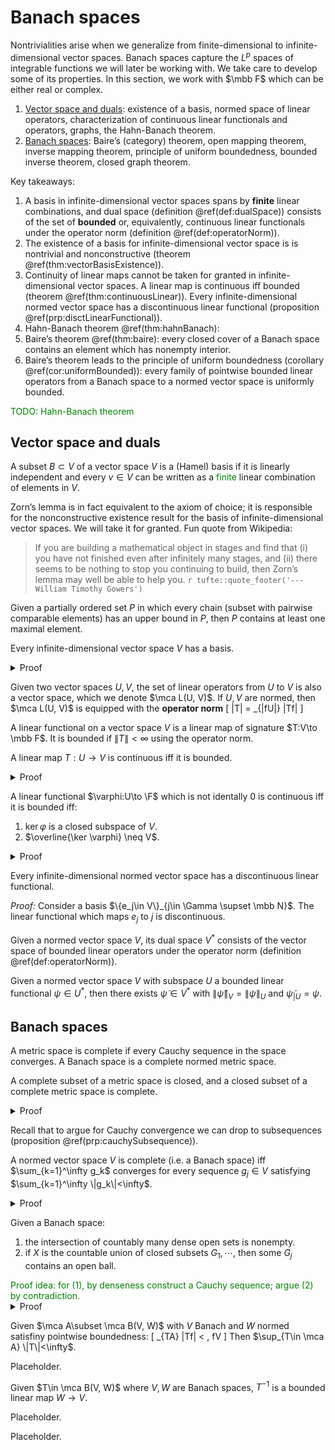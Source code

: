 
# Banach spaces {#banachSpaces}

Nontrivialities arise when we generalize from finite-dimensional 
to infinite-dimensional vector spaces. 
Banach spaces capture the $L^p$ spaces of integrable 
functions we will later be working with. We take care 
to develop some of its properties. In this section, 
we work with $\mbb F$ which can be either real or complex. 

1. [Vector space and duals](#vectorSpace): 
    existence of a basis, normed space of linear operators, 
    characterization of continuous linear functionals and operators, 
    graphs, the Hahn-Banach theorem. 
2. [Banach spaces](#banachSpace): 
    Baire's (category) theorem, 
    open mapping theorem, inverse mapping theorem, 
    principle of uniform boundedness, bounded inverse theorem, 
    closed graph theorem. 

Key takeaways: 

1. A basis in infinite-dimensional vector spaces spans by 
    **finite** linear combinations, and dual space 
    (definition \@ref(def:dualSpace))
    consists of the set of **bounded** or, equivalently, continuous 
    linear functionals under the operator norm
     (definition \@ref(def:operatorNorm)). 
1. The existence of a basis for infinite-dimensional vector space is 
    is nontrivial and nonconstructive (theorem \@ref(thm:vectorBasisExistence)). 
2. Continuity of linear maps cannot be taken for granted in 
    infinite-dimensional vector spaces. A linear map is continuous 
    iff bounded (theorem \@ref(thm:continuousLinear)). 
    Every infinite-dimensional normed vector space has a 
    discontinuous linear functional 
    (proposition \@ref(prp:disctLinearFunctional)). 
3. Hahn-Banach theorem \@ref(thm:hahnBanach): 
4. Baire's theorem \@ref(thm:baire): 
    every closed cover of a Banach space contains an element which has 
    nonempty interior. 
5. Baire's theorem leads to the principle of 
    uniform boundedness (corollary \@ref(cor:uniformBounded)): 
    every family of pointwise bounded linear operators from a 
    Banach space to a normed vector space is uniformly bounded. 

<span style="color:green">TODO: Hahn-Banach theorem</span> 


## Vector space and duals {#vectorSpace -}

:::{.definition name="(Hamel) basis"}
A subset $B\subset V$ of a vector space $V$ is a (Hamel) 
basis if it is linearly independent and every $v\in V$ can 
be written as a <span style="color:green">finite</span> 
linear combination of elements in $V$. 
:::

Zorn's lemma is in fact equivalent to the axiom of choice; 
it is responsible for the nonconstructive existence result 
for the basis of infinite-dimensional vector spaces. 
We will take it for granted. 
Fun quote from Wikipedia: 

> If you are building a mathematical object in stages and 
> find that (i) you have not finished even after infinitely 
> many stages, and (ii) there seems to be nothing to stop you 
> continuing to build, then Zorn’s lemma may well be able to 
> help you. 
> `r tufte::quote_footer('--- William Timothy Gowers')`

:::{.lemma name="Zorn's lemma"}
Given a partially ordered set $P$ in which every 
chain (subset with pairwise comparable elements) has an upper bound 
in $P$, then $P$ contains at least one maximal element. 
:::

:::{.theorem #vectorBasisExistence name="existence of basis"}
Every infinite-dimensional vector space $V$ has a basis. 
:::
<details>
<summary>Proof</summary>
Consider the space $A\subset 2^V$ of all linearly independent 
subsets of $V$, partially-ordered by set inclusion. 
Every chain $B_1\subset B_2\cdots \in A$ is upper-bounded 
$B_j\nearrow B$ (which is still linearly independent!), 
then the maximal element is precisely a basis, else 
the vector not in the finite linear span could be added to 
extend the basis. 
</details>

:::{.definition #operatorNorm name="(normed) space of linear operators"}
Given two vector spaces $U, V$, the set of linear 
operators from $U$ to $V$ is also a vector space, 
which we denote $\mca L(U, V)$. If $U, V$ are normed, 
then $\mca L(U, V)$ is equipped with the **operator norm**
\[ 
    \|T\| = \sup_{\|f\in U\|\leq 1} \|Tf\|
\] 
:::

:::{.definition name="bounded linear functional"}
A linear functional on a vector space $V$ 
is a linear map of signature $T:V\to \mbb F$. 
It is bounded if $\|T\|<\infty$ using the operator norm. 
:::

:::{.theorem #continuousLinear name="characterization of continuous linear maps"}
A linear map $T:U\to V$ is continuous iff it is bounded. 
:::
<details>
<summary>Proof</summary>
Given $T$ bounded, for every $f_j\to f\in U$, 
we have continuity from 
\[ 
    \|Tf_k - Tf\| \leq \|T\| \, \|f_k - f\|
\]
Conversely, assume $T$ unbounded, then there exists 
a sequence $f_j\in V$ with $\|f_j\|\leq 1$ and $\|T f_{k\to \infty}\| \to \infty$. 
Then 
\[ 
    \lim_{k\to \infty} \df{f_k}{\|T f_k\|} = 0, \quad T\, \df{f_k}{\|T f_k\|} 
    \not \to 0
\]  
</details>

:::{.theorem #continuousLinear name="characterization of continuous linear functionals"}
A linear functional $\varphi:U\to \F$ which is not identally $0$ 
is continuous iff it is bounded iff: 

1. $\ker \varphi$ is a closed subspace of $V$. 
2. $\overline{\ker \varphi} \neq V$. 
:::
<details>
<summary>Proof</summary>
Continuity implies (1) since $\ker \varphi = \varphi^{-1}(\{0\})$ and 
continuous maps send closed singletons to closed sets. Conversely, 
$\varphi$ unbounded implies $\exists f_j\in V$ such that $\|f_j\|\leq 1$ 
and $|\varphi\, f_j|>j$ for each $j$, note that 
\[ 
    \forall j, \quad \df{f_1}{\varphi\, f_1} 
    - \df{f_k}{\varphi\, f_k} \in \ker \varphi
\] 
On the other hand, we have 
\[ 
    \lim_{k\to \infty} \df{f_1}{\varphi\, f_1} 
    - \df{f_k}{\varphi\, f_k} = \df{f_1}{\varphi\, f_1} 
    \notin \ker \varphi 
\] 
thus $\overline{\ker \varphi}\neq \ker \varphi$ if $\varphi$ unbounded. 
Finally prove equivalence with (2), we have (1) implies (2) 
since $V$ is closed. Conversely, if 
$\overline{\ker \varphi} \supsetneq \ker \varphi$, we will show that 
$\overline{\ker \varphi} = V$. To do so, let 
$f\in \overline{\ker \varphi} - \ker \varphi$, then $\forall g\in V$: 
\[ 
    g = \left(g - \df{\varphi\, g}{\varphi\, f} 
    f\right) + \df{\varphi\, g}{\varphi\, f} f
\] 
Recall that $\overline{\ker \varphi}$ is a vector space. 
The term in the big paranthesis is in $\ker \varphi$, and the 
trailing term is in $\overline{\ker \varphi}$, thus
$g\in \overline{\ker \varphi}$ for every $g\in V$. 
</details>

:::{.proposition #disctLinearFunctional}
Every infinite-dimensional normed vector space has a 
    discontinuous linear functional. 
:::
_Proof:_ Consider a basis $\{e_j\in V\}_{j\in \Gamma \supset \mbb N}$. 
The linear functional which maps $e_j$ to $j$ is discontinuous.  

:::{.definition #dualSpace name="dual space"}
Given a normed vector space $V$, its dual space $V^*$ 
consists of the vector space of bounded linear operators 
under the operator norm (definition \@ref(def:operatorNorm)). 
:::


:::{.theorem #hahnBanach name="Hahn-Banach theorem"}
Given a normed vector space $V$ with subspace $U$ 
a bounded linear functional $\psi\in U^*$, then 
there exists $\tilde \psi\in V^*$ with $\|\tilde \psi\|_V = \|\psi\|_U$ 
and $\tilde \psi_{|U} = \psi$. 
:::

## Banach spaces {#banachSpace -}

:::{.definition name="completeness, Banach space"}
A metric space is complete if every Cauchy sequence 
in the space converges. A Banach space is 
a complete normed metric space. 
:::

:::{.proposition name="connection between complete and closed spaces"}
A complete subset of a metric space is closed, and a closed 
subset of a complete metric space is complete. 
:::
<details>
<summary>Proof</summary>
Given a complete subset $V$ of a metric space, every convergent 
sequence is also a convergent Cauchy sequence whose limit 
stays inside $V$. Given a closed subset, the convergent 
limit of every Cauchy sequence must say within $V$ by closure 
property, so $V$ is complete. 
</details>

Recall that to argue for Cauchy convergence we can 
drop to subsequences (proposition \@ref(prp:cauchySubsequence)). 

:::{.proposition name="characterization of Banach space"}
A normed vector space $V$ is complete (i.e. a Banach space) 
iff $\sum_{k=1}^\infty g_k$ converges for every sequence 
$g_j\in V$ satisfying $\sum_{k=1}^\infty \|g_k\|<\infty$. 
:::
<details>
<summary>Proof</summary>
Given $V$ complete, the partial sum of $g$ is a Cauchy 
sequence thus converges. Conversely, 
given a Cauchy sequence, drop to a subsequence $f_j$ 
and set $f_0=0$ so that  
\[ 
    \sum_{k=1}^\infty \|f_k - f_{k-1}\| < \infty 
\] 
then by assumption 
$\sum_{k=1}^\infty (f_k - f_{k-1})=\lim_{n\to \infty} f_n$ 
exists. 
</details>

:::{.theorem #baire name="Baire's theorem"}
Given a Banach space: 

1. the intersection of countably many dense open sets is nonempty. 
2. if $X$ is the countable union of 
    closed subsets $G_1, \cdots$, then some $G_j$ 
    contains an open ball. 
:::
<span style="color:green">
Proof idea: for (1), by denseness construct a Cauchy sequence; 
argue (2) by contradiction.
</span>
<details>
<summary>Proof</summary> 
We prove first prove (1): 
given a countable sequence of dense open sets $U_j$, 
we want to show that $\bigcap_{k=1}^\infty U_k \neq \infty$. 

1. Choose $f_1\in U_1$ and $r_1\in (0, 1)$ with 
    $\bar B_{r_1}(f_1)\subset U_1$ (denoting closure). 
2. For each $j$, choose $0<r_j<1/j$, $\bar B_{r_j}(f_j) \subset U_j$ 
    and $\bar B_{r_j}(f_j)\subset \bar B_{r_{j-1}}(f_{j-1})$. 
    We can do this because, fixing $r_{j-1}, f_{j-1}$, the ball 
    $B_{r_{j-1}}(f_{j-1})\cap U_j$ is a nontrivial (by $U_j$ dense) 
    open set, from which we can choose $f_j$ and the radius 
    such that $\bar B_{r_j}(f_j)\subset U_{j-1}$. 
3. Then $f_j$ is naturally a Cauchy sequence because 
    $|f_{j>N} - f_{k>n}| < 1/N$. 

By completeness, $f_j\to f\in X$, completing the proof of (1). 
To prove (2) suppose for contradiction that $X=\bigcup G_j$, 
each of which has empty interior, then $U_j = G_j^c$ 
is open and dense; by (1) there exists 
$f\in \bigcap (G_j^c) = (\bigcup G_j)^c$, contradicting $\bigcup G_j=X$. 
</details>

:::{.corollary #uniformBounded name="principle of uniform boundedness"}
Given $\mca A\subset \mca B(V, W)$ with 
$V$ Banach and $W$ normed satisfiny pointwise boundedness: 
\[ 
    \sup_{T\in \mca A} \|Tf\| < \infty, \quad \text{ for every } f\in V 
\] 
Then $\sup_{T\in \mca A} \|T\|<\infty$. 
:::

:::{.theorem name="open mapping theorem"}
Placeholder. 
:::

:::{.corollary name="bounded inverse theorem"}
Given $T\in \mca B(V, W)$ where $V, W$ are Banach spaces, 
$T^{-1}$ is a bounded linear map $W\to V$. 
:::

:::{.theorem name="closed graph theorem"}
Placeholder. 
:::

:::{.theorem name="Hahn-Banach theorem"}
Placeholder. 
:::